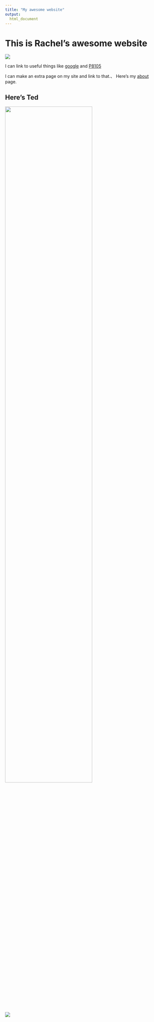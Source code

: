 ```yaml
---
title: "My awesome website"
output: 
  html_document
---
```


# This is Rachel's awesome website

![](images/pikachu.gif)

I can link to useful things like 
[google](https://www.google.com/) and [P8105](https://www.p8105.com./index.html)



I can make an extra page on my site and link to that.、
Here's my [about](about.html) page.



## Here's Ted

<img src="images/image.jpg" style="width:75%">

![](images/)